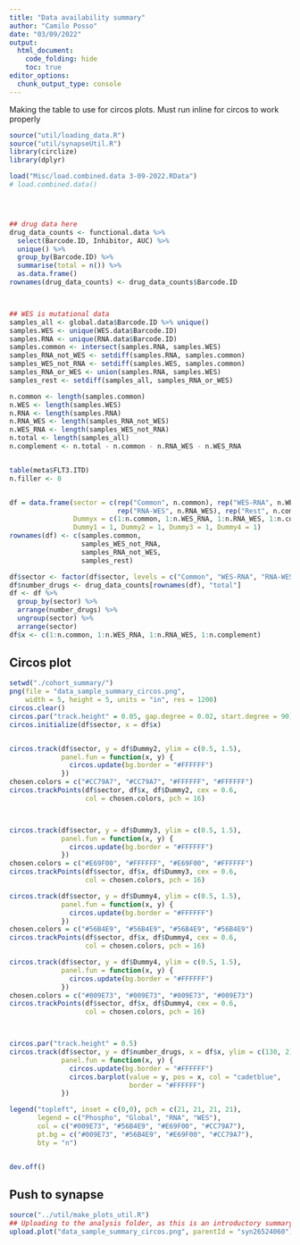 ```yaml
---
title: "Data availability summary"
author: "Camilo Posso"
date: "03/09/2022"
output: 
  html_document:
    code_folding: hide
    toc: true
editor_options: 
  chunk_output_type: console
---
```


Making the table to use for circos plots. Must run inline for circos to work properly 


```r

source("util/loading_data.R")
source("util/synapseUtil.R")
library(circlize)
library(dplyr)

load("Misc/load.combined.data 3-09-2022.RData")
# load.combined.data()




## drug data here
drug_data_counts <- functional.data %>%
  select(Barcode.ID, Inhibitor, AUC) %>%
  unique() %>%
  group_by(Barcode.ID) %>%
  summarise(total = n()) %>%
  as.data.frame()
rownames(drug_data_counts) <- drug_data_counts$Barcode.ID



## WES is mutational data
samples_all <- global.data$Barcode.ID %>% unique()
samples.WES <- unique(WES.data$Barcode.ID)
samples.RNA <- unique(RNA.data$Barcode.ID)
samples.common <- intersect(samples.RNA, samples.WES)
samples_RNA_not_WES <- setdiff(samples.RNA, samples.common)
samples_WES_not_RNA <- setdiff(samples.WES, samples.common)
samples_RNA_or_WES <- union(samples.RNA, samples.WES)
samples_rest <- setdiff(samples_all, samples_RNA_or_WES)

n.common <- length(samples.common)
n.WES <- length(samples.WES)
n.RNA <- length(samples.RNA)
n.RNA_WES <- length(samples_RNA_not_WES)
n.WES_RNA <- length(samples_WES_not_RNA)
n.total <- length(samples_all)
n.complement <- n.total - n.common - n.RNA_WES - n.WES_RNA


table(meta$FLT3.ITD)
n.filler <- 0


df = data.frame(sector = c(rep("Common", n.common), rep("WES-RNA", n.WES_RNA), 
                           rep("RNA-WES", n.RNA_WES), rep("Rest", n.complement)),
                Dummyx = c(1:n.common, 1:n.WES_RNA, 1:n.RNA_WES, 1:n.complement), 
                Dummy1 = 1, Dummy2 = 1, Dummy3 = 1, Dummy4 = 1)
rownames(df) <- c(samples.common, 
                  samples_WES_not_RNA,
                  samples_RNA_not_WES,
                  samples_rest)

df$sector <- factor(df$sector, levels = c("Common", "WES-RNA", "RNA-WES", "Rest"))
df$number_drugs <- drug_data_counts[rownames(df), "total"]
df <- df %>%
  group_by(sector) %>%
  arrange(number_drugs) %>%
  ungroup(sector) %>%
  arrange(sector)
df$x <- c(1:n.common, 1:n.WES_RNA, 1:n.RNA_WES, 1:n.complement)

```


## Circos plot


```r
setwd("./cohort_summary/")
png(file = "data_sample_summary_circos.png", 
    width = 5, height = 5, units = "in", res = 1200)
circos.clear()
circos.par("track.height" = 0.05, gap.degree = 0.02, start.degree = 90)
circos.initialize(df$sector, x = df$x)


circos.track(df$sector, y = df$Dummy2, ylim = c(0.5, 1.5),
             panel.fun = function(x, y) {
               circos.update(bg.border = "#FFFFFF")
             })
chosen.colors = c("#CC79A7", "#CC79A7", "#FFFFFF", "#FFFFFF")
circos.trackPoints(df$sector, df$x, df$Dummy2, cex = 0.6, 
                   col = chosen.colors, pch = 16)



circos.track(df$sector, y = df$Dummy3, ylim = c(0.5, 1.5),
             panel.fun = function(x, y) {
               circos.update(bg.border = "#FFFFFF")
             })
chosen.colors = c("#E69F00", "#FFFFFF", "#E69F00", "#FFFFFF")
circos.trackPoints(df$sector, df$x, df$Dummy3, cex = 0.6, 
                   col = chosen.colors, pch = 16)

circos.track(df$sector, y = df$Dummy4, ylim = c(0.5, 1.5),
             panel.fun = function(x, y) {
               circos.update(bg.border = "#FFFFFF")
             })
chosen.colors = c("#56B4E9", "#56B4E9", "#56B4E9", "#56B4E9")
circos.trackPoints(df$sector, df$x, df$Dummy4, cex = 0.6, 
                   col = chosen.colors, pch = 16)

circos.track(df$sector, y = df$Dummy4, ylim = c(0.5, 1.5),
             panel.fun = function(x, y) {
               circos.update(bg.border = "#FFFFFF")
             })
chosen.colors = c("#009E73", "#009E73", "#009E73", "#009E73")
circos.trackPoints(df$sector, df$x, df$Dummy4, cex = 0.6, 
                   col = chosen.colors, pch = 16)



circos.par("track.height" = 0.5)
circos.track(df$sector, y = df$number_drugs, x = df$x, ylim = c(130, 2),
             panel.fun = function(x, y) {
               circos.update(bg.border = "#FFFFFF")
               circos.barplot(value = y, pos = x, col = "cadetblue", 
                              border = "#FFFFFF")
             })

legend("topleft", inset = c(0,0), pch = c(21, 21, 21, 21), 
       legend = c("Phospho", "Global", "RNA", "WES"),
       col = c("#009E73", "#56B4E9", "#E69F00", "#CC79A7"),
       pt.bg = c("#009E73", "#56B4E9", "#E69F00", "#CC79A7"),
       bty = "n")


dev.off()


```


## Push to synapse


```r
source("../util/make_plots_util.R")
## Uploading to the analysis folder, as this is an introductory summary figure
upload.plot("data_sample_summary_circos.png", parentId = "syn26524060")

```






